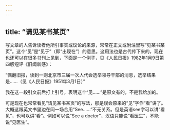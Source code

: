 ```yaml
---
---
---
```

title: “请见某书某页”
---




写文章的人告诉读者他所引事实或议论的来源，常常在正文或附注里写“见某书某页”。这个“见”是“见于”（即“出现在”）的意思。这用法也是古代传下来的，现在也还可以在很多书刊上见到，下面是一个例子，见《人民日报》1982年1月9日第四版短评《旧闻新感》：

“偶翻旧报，读到一则北京市三届一次人代会选举领导干部的消息，选举结果是……（见《人民日报》1951年3月1日）”

我在这一段引文前后打上引号，表明这个“见……”是原文有的，不是我给加的。

可是现在也常常看见“请见某书某页”的写法，那是误会原来的“见”字作“看”讲了。大概这跟英文书里边在同一场合用“See……”不无关系。但是英语see字可以讲“看见”，也可以讲“看”。例如可以说“See a doctor”，汉语只能说“看医生”，不能说“见医生”。